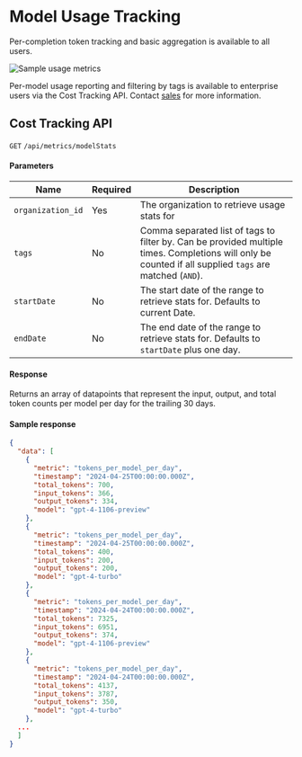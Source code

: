 # Model Usage Tracking

Per-completion token tracking and basic aggregation is available to all users.

![Sample usage metrics](/images/metrics-2.png "Usage metrics")

Per-model usage reporting and filtering by tags is available to enterprise users via the Cost Tracking API. Contact [sales](https://tally.so/r/w2XVQA) for more information.

## Cost Tracking API

`GET` `/api/metrics/modelStats`

#### Parameters

| Name              | Required | Description                                                                                                                                             |
| ----------------- | -------- | ------------------------------------------------------------------------------------------------------------------------------------------------------- |
| `organization_id` | Yes      | The organization to retrieve usage stats for                                                                                                            |
| `tags`            | No       | Comma separated list of tags to filter by. Can be provided multiple times. Completions will only be counted if all supplied `tags` are matched (`AND`). |
| `startDate`       | No       | The start date of the range to retrieve stats for. Defaults to current Date.                                                                            |
| `endDate`         | No       | The end date of the range to retrieve stats for. Defaults to `startDate` plus one day.                                                                  |

#### Response

Returns an array of datapoints that represent the input, output, and total token counts per model per day for the trailing 30 days.

#### Sample response

```json
{
  "data": [
    {
      "metric": "tokens_per_model_per_day",
      "timestamp": "2024-04-25T00:00:00.000Z",
      "total_tokens": 700,
      "input_tokens": 366,
      "output_tokens": 334,
      "model": "gpt-4-1106-preview"
    },
    {
      "metric": "tokens_per_model_per_day",
      "timestamp": "2024-04-25T00:00:00.000Z",
      "total_tokens": 400,
      "input_tokens": 200,
      "output_tokens": 200,
      "model": "gpt-4-turbo"
    },
    {
      "metric": "tokens_per_model_per_day",
      "timestamp": "2024-04-24T00:00:00.000Z",
      "total_tokens": 7325,
      "input_tokens": 6951,
      "output_tokens": 374,
      "model": "gpt-4-1106-preview"
    },
    {
      "metric": "tokens_per_model_per_day",
      "timestamp": "2024-04-24T00:00:00.000Z",
      "total_tokens": 4137,
      "input_tokens": 3787,
      "output_tokens": 350,
      "model": "gpt-4-turbo"
    },
  ...
  ]
}
```
